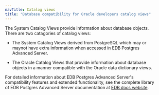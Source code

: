 ```yaml
---
navTitle: Catalog views
title: "Database compatibility for Oracle developers catalog views"
---
```


The System Catalog Views provide information about database objects. There are two catagories of catalog views:

- The System Catalog Views derived from PostgreSQL which may or maynot have extra information when accessed in EDB Postgres Advanced Server.

- The Oracle Catalog Views that provide information about database objects in a manner compatible with the Oracle data dictionary views.

For detailed information about EDB Postgres Advanced Server's compatibility features and extended functionality, see the complete library of EDB Postgres Advanced Server documentation at [EDB docs website](https://www.enterprisedb.com/docs/epas/latest/).
